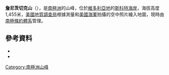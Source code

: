 {{coord|74|54|S|162|16|E|source:GNIS|display=title}}

'''詹尼茨切克山'''（{{lang-en|Mount Janetschek}}），是[[南極洲|南極洲]]的山峰，位於[[維多利亞地|維多利亞地]]的[[斯科特海岸|斯科特海岸]]，海拔高度1,455米，[[美國地質調查局|美國地質調查局]]根據測量和[[美國海軍|美國海軍]]拍攝的空中照片繪入地圖，現時由[[南極條約體系|南極條約體系]]管理。

==參考資料==
*{{cite gnis | type = antarid | id = 7474| name = Janetschek, Mount | accessdate = 2012-07-17}}
*{{usgs-gazetteer|id=7474|name=Janetschek, Mount}}

{{DEFAULTSORT:Mount Janetschek}}
[[Category:南極洲山峰|Category:南極洲山峰]]


{{ScottCoast-geo-stub}}